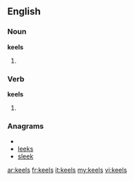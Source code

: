==English==
===Noun===
'''keels'''
# {{plural of|[[keel]]}}

===Verb===
'''keels'''
# {{third-person singular of|[[keel]]}}

===Anagrams===
* {{alphagram|eekls}}
* [[leeks#English|leeks]]
* [[sleek#English|sleek]]

[[ar:keels]]
[[fr:keels]]
[[it:keels]]
[[my:keels]]
[[vi:keels]]